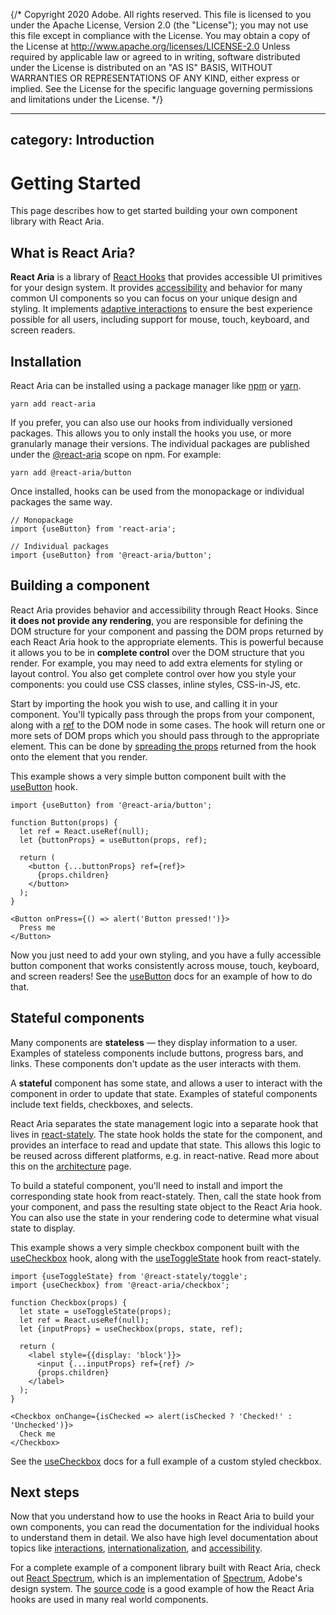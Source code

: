 {/* Copyright 2020 Adobe. All rights reserved.
This file is licensed to you under the Apache License, Version 2.0 (the "License");
you may not use this file except in compliance with the License. You may obtain a copy
of the License at http://www.apache.org/licenses/LICENSE-2.0
Unless required by applicable law or agreed to in writing, software distributed under
the License is distributed on an "AS IS" BASIS, WITHOUT WARRANTIES OR REPRESENTATIONS
OF ANY KIND, either express or implied. See the License for the specific language
governing permissions and limitations under the License. */}


---
category: Introduction
---

# Getting Started

This page describes how to get started building your own component library with React Aria.

## What is React Aria?

**React Aria** is a library of [React Hooks](https://reactjs.org/docs/hooks-intro.html) that provides
accessible UI primitives for your design system. It provides [accessibility](accessibility.html) and behavior for many common
UI components so you can focus on your unique design and styling. It implements [adaptive interactions](interactions.html)
to ensure the best experience possible for all users, including support for mouse, touch, keyboard, and
screen readers.

## Installation

React Aria can be installed using a package manager like [npm](https://docs.npmjs.com/cli/npm) or
[yarn](https://classic.yarnpkg.com/lang/en/).

```
yarn add react-aria
```

If you prefer, you can also use our hooks from individually versioned packages. This allows you to only
install the hooks you use, or more granularly manage their versions. The individual packages are published
under the [@react-aria](https://www.npmjs.com/org/react-aria) scope on npm. For example:

```
yarn add @react-aria/button
```

Once installed, hooks can be used from the monopackage or individual packages the same way.

```tsx
// Monopackage
import {useButton} from 'react-aria';
```

```tsx keepIndividualImports
// Individual packages
import {useButton} from '@react-aria/button';
```

## Building a component

React Aria provides behavior and accessibility through React Hooks. Since **it does not provide any rendering**,
you are responsible for defining the DOM structure for your component and passing the DOM props returned by each
React Aria hook to the appropriate elements. This is powerful because it allows you to be in **complete control** over
the DOM structure that you render. For example, you may need to add extra elements for styling or layout control.
You also get complete control over how you style your components: you could use CSS classes, inline styles, CSS-in-JS, etc.

Start by importing the hook you wish to use, and calling it in your component. You'll typically pass through the props
from your component, along with a [ref](https://reactjs.org/docs/refs-and-the-dom.html) to the DOM node in some cases.
The hook will return one or more sets of DOM props which you should pass through to the appropriate element. This can be
done by [spreading the props](https://reactjs.org/docs/jsx-in-depth.html#spread-attributes) returned from the hook onto
the element that you render.

This example shows a very simple button component built with the [useButton](useButton.html) hook.

```tsx example
import {useButton} from '@react-aria/button';

function Button(props) {
  let ref = React.useRef(null);
  let {buttonProps} = useButton(props, ref);

  return (
    <button {...buttonProps} ref={ref}>
      {props.children}
    </button>
  );
}

<Button onPress={() => alert('Button pressed!')}>
  Press me
</Button>
```

Now you just need to add your own styling, and you have a fully accessible button component that works consistently
across mouse, touch, keyboard, and screen readers! See the [useButton](useButton.html) docs for an example of how to do that.

## Stateful components

Many components are **stateless** — they display information to a user. Examples of stateless components include buttons,
progress bars, and links. These components don't update as the user interacts with them.

A **stateful** component has some state, and allows a user to interact with the component in order to update that state.
Examples of stateful components include text fields, checkboxes, and selects.

React Aria separates the state management logic into a separate hook that lives in [react-stately](../react-stately/index.html).
The state hook holds the state for the component, and provides an interface to read and update that state. This allows
this logic to be reused across different platforms, e.g. in react-native. Read more about this on the
[architecture](../architecture.html) page.

To build a stateful component, you'll need to install and import the corresponding state hook from react-stately.
Then, call the state hook from your component, and pass the resulting state object to the React Aria hook.
You can also use the state in your rendering code to determine what visual state to display.

This example shows a very simple checkbox component built with the [useCheckbox](useCheckbox.html) hook, along
with the [useToggleState](../react-stately/useToggleState.html) hook from react-stately.

```tsx example
import {useToggleState} from '@react-stately/toggle';
import {useCheckbox} from '@react-aria/checkbox';

function Checkbox(props) {
  let state = useToggleState(props);
  let ref = React.useRef(null);
  let {inputProps} = useCheckbox(props, state, ref);

  return (
    <label style={{display: 'block'}}>
      <input {...inputProps} ref={ref} />
      {props.children}
    </label>
  );
}

<Checkbox onChange={isChecked => alert(isChecked ? 'Checked!' : 'Unchecked')}>
  Check me
</Checkbox>
```

See the [useCheckbox](useCheckbox.html) docs for a full example of a custom styled checkbox.

## Next steps

Now that you understand how to use the hooks in React Aria to build your own components, you can read the documentation
for the individual hooks to understand them in detail. We also have high level documentation about topics like
[interactions](interactions.html), [internationalization](internationalization.html), and [accessibility](accessibility.html).

For a complete example of a component library built with React Aria, check out [React Spectrum](../react-spectrum/index.html),
which is an implementation of [Spectrum](https://spectrum.adobe.com/), Adobe's design system.
The [source code](https://github.com/adobe/react-spectrum/tree/main/packages/%40react-spectrum) is a good
example of how the React Aria hooks are used in many real world components.
